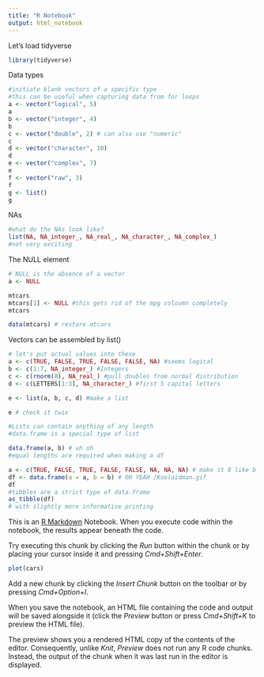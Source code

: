 ```yaml
---
title: "R Notebook"
output: html_notebook
---
```


Let's load tidyverse
``` r
library(tidyverse)
```


Data types
```r
#initiate blank vectors of a specific type
#this can be useful when capturing data from for loops
a <- vector("logical", 5)
a
b <- vector("integer", 4)
b
c <- vector("double", 2) # can also use "numeric"
c
d <- vector("character", 10)
d
e <- vector("complex", 7)
e
f <- vector("raw", 3)
f
g <- list()
g
```
NAs
```r
#what do the NAs look like?
list(NA, NA_integer_, NA_real_, NA_character_, NA_complex_)
#not very exciting
```

The NULL element
``` r
# NULL is the absence of a vector
a <- NULL

mtcars
mtcars[1] <- NULL #this gets rid of the mpg coloumn completely
mtcars

data(mtcars) # restore mtcars

```

Vectors can be assembled by list()
```r
# let's put actual values into these
a <- c(TRUE, FALSE, TRUE, FALSE, FALSE, NA) #seems logical 
b <- c(1:7, NA_integer_) #Integers
c <- c(rnorm(8), NA_real_) #pull doubles from normal distribution
d <- c(LETTERS[1:3], NA_character_) #first 5 capital letters

e <- list(a, b, c, d) #make a list

e # check it twix

#Lists can contain anything of any length
#data.frame is a special type of list

data.frame(a, b) # uh oh
#equal lengths are required when making a df

a <- c(TRUE, FALSE, TRUE, FALSE, FALSE, NA, NA, NA) # make it 8 like b
df <- data.frame(a = a, b = b) # OH YEAH /Koolaidman.gif
df 
#tibbles are a strict type of data.frame
as_tibble(df)
# with slightly more informative printing


```




This is an [R Markdown](http://rmarkdown.rstudio.com) Notebook. When you execute code within the notebook, the results appear beneath the code. 

Try executing this chunk by clicking the *Run* button within the chunk or by placing your cursor inside it and pressing *Cmd+Shift+Enter*. 

```r
plot(cars)
```

Add a new chunk by clicking the *Insert Chunk* button on the toolbar or by pressing *Cmd+Option+I*.

When you save the notebook, an HTML file containing the code and output will be saved alongside it (click the *Preview* button or press *Cmd+Shift+K* to preview the HTML file). 

The preview shows you a rendered HTML copy of the contents of the editor. Consequently, unlike *Knit*, *Preview* does not run any R code chunks. Instead, the output of the chunk when it was last run in the editor is displayed.

